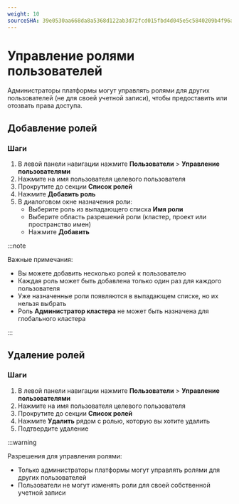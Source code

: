 ```yaml
---
weight: 10
sourceSHA: 39e0530aa668da8a5368d122ab3d72fcd015fbd4d045e5c5840209b4f96a5085
---
```


# Управление ролями пользователей

Администраторы платформы могут управлять ролями для других пользователей (не для своей учетной записи), чтобы предоставить или отозвать права доступа.

## Добавление ролей

### Шаги

1. В левой панели навигации нажмите **Пользователи** > **Управление пользователями**
2. Нажмите на имя пользователя целевого пользователя
3. Прокрутите до секции **Список ролей**
4. Нажмите **Добавить роль**
5. В диалоговом окне назначения роли:
   - Выберите роль из выпадающего списка **Имя роли**
   - Выберите область разрешений роли (кластер, проект или пространство имен)
   - Нажмите **Добавить**

:::note

Важные примечания:

- Вы можете добавить несколько ролей к пользователю
- Каждая роль может быть добавлена только один раз для каждого пользователя
- Уже назначенные роли появляются в выпадающем списке, но их нельзя выбрать
- Роль **Администратор кластера** не может быть назначена для глобального кластера

:::

## Удаление ролей

### Шаги

1. В левой панели навигации нажмите **Пользователи** > **Управление пользователями**
2. Нажмите на имя пользователя целевого пользователя
3. Прокрутите до секции **Список ролей**
4. Нажмите **Удалить** рядом с ролью, которую вы хотите удалить
5. Подтвердите удаление

:::warning

Разрешения для управления ролями:

- Только администраторы платформы могут управлять ролями для других пользователей
- Пользователи не могут изменять роли для своей собственной учетной записи
